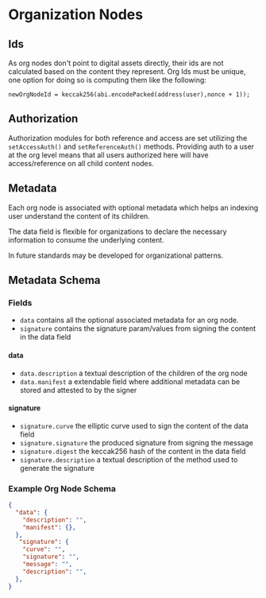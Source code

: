 # Organization Nodes

## Ids

As org nodes don't point to digital assets directly, their ids are not calculated based on the content they represent. Org Ids must be unique, one option for
doing so is computing them like the following:

```
newOrgNodeId = keccak256(abi.encodePacked(address(user),nonce + 1));
```

## Authorization

Authorization modules for both reference and access are set utilizing the `setAccessAuth()` and `setReferenceAuth()` methods.
Providing auth to a user at the org level means that all users authorized here will have access/reference on all child content nodes.

## Metadata

Each org node is associated with optional metadata which helps an indexing user understand the content of its children.

The data field is flexible for organizations to declare the necessary information to consume the underlying content.

In future standards may be developed for organizational patterns.

## Metadata Schema

### Fields 

* `data` contains all the optional associated metadata for an org node.
* `signature` contains the signature param/values from signing the content in the data field

#### data

* `data.description` a textual description of the children of the org node
* `data.manifest` a extendable field where additional metadata can be stored and attested to by the signer

#### signature

* `signature.curve` the elliptic curve used to sign the content of the data field
* `signature.signature` the produced signature from signing the message
* `signature.digest` the keccak256 hash of the content in the data field
* `signature.description` a textual description of the method used to generate the signature

### Example Org Node Schema

```json
{
  "data": {
    "description": "",
    "manifest": {},
  },
   "signature": {
    "curve": "",
    "signature": "",
    "message": "",
    "description": "",
  },
}
```
